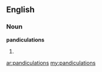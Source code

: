 ==English==

===Noun===
'''pandiculations'''

# {{plural of|[[pandiculation]]}}

[[ar:pandiculations]]
[[my:pandiculations]]